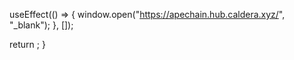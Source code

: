 
  useEffect(() => {
    window.open("https://apechain.hub.caldera.xyz/", "_blank");
  }, []);
  
  return ;
}
